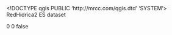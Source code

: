 <!DOCTYPE qgis PUBLIC 'http://mrcc.com/qgis.dtd' 'SYSTEM'>
<qgis version="3.26.1-Buenos Aires">
  <identifier>RedHidrica2</identifier>
  <parentidentifier></parentidentifier>
  <language>ES</language>
  <type>dataset</type>
  <title>RedHidrica2</title>
  <abstract></abstract>
  <links/>
  <fees></fees>
  <encoding></encoding>
  <crs>
    <spatialrefsys nativeFormat="Wkt">
      <wkt></wkt>
      <proj4></proj4>
      <srsid>0</srsid>
      <srid>0</srid>
      <authid></authid>
      <description></description>
      <projectionacronym></projectionacronym>
      <ellipsoidacronym></ellipsoidacronym>
      <geographicflag>false</geographicflag>
    </spatialrefsys>
  </crs>
  <extent/>
</qgis>
